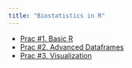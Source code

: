 ```yaml
---
title: "Biostatistics in R"
---
```


-   [Prac #1. Basic R](code/basic_r.Rmd)
-   [Prac #2. Advanced Dataframes](code/advanced_df.Rmd)
-   [Prac #3. Visualization](code/Dataviz.Rmd)